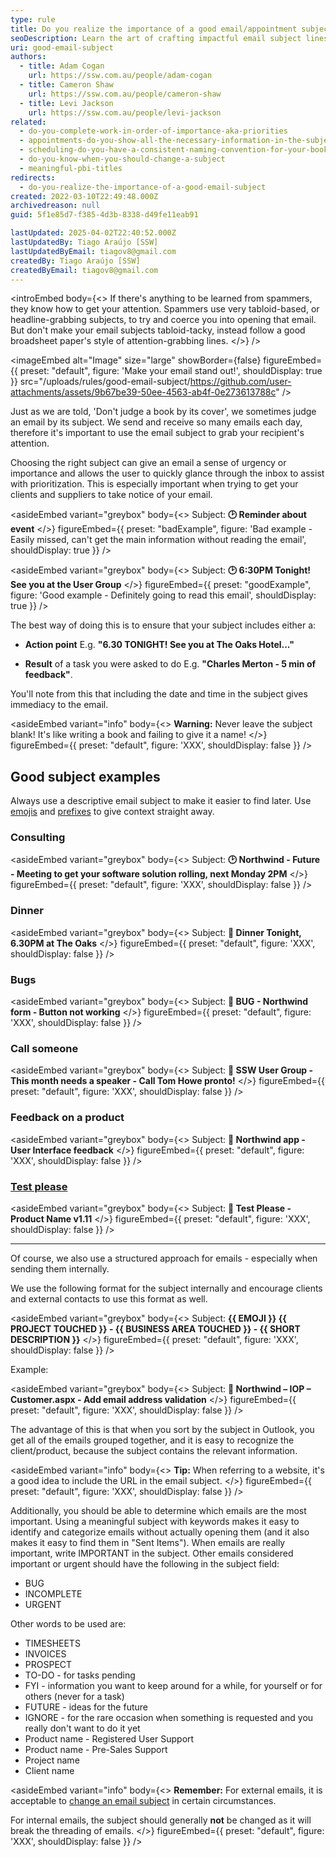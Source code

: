 ```yaml
---
type: rule
title: Do you realize the importance of a good email/appointment subject?
seoDescription: Learn the art of crafting impactful email subject lines to boost open rates, prioritize messages, and capture attention. This guide provides practical examples for writing clear, concise, and searchable subjects
uri: good-email-subject
authors:
  - title: Adam Cogan
    url: https://ssw.com.au/people/adam-cogan
  - title: Cameron Shaw
    url: https://ssw.com.au/people/cameron-shaw
  - title: Levi Jackson
    url: https://ssw.com.au/people/levi-jackson
related:
  - do-you-complete-work-in-order-of-importance-aka-priorities
  - appointments-do-you-show-all-the-necessary-information-in-the-subject
  - scheduling-do-you-have-a-consistent-naming-convention-for-your-bookings
  - do-you-know-when-you-should-change-a-subject
  - meaningful-pbi-titles
redirects:
  - do-you-realize-the-importance-of-a-good-email-subject
created: 2022-03-10T22:49:48.000Z
archivedreason: null
guid: 5f1e85d7-f385-4d3b-8338-d49fe11eab91

lastUpdated: 2025-04-02T22:40:52.000Z
lastUpdatedBy: Tiago Araújo [SSW]
lastUpdatedByEmail: tiagov8@gmail.com
createdBy: Tiago Araújo [SSW]
createdByEmail: tiagov8@gmail.com
---
```


<introEmbed
  body={<>
If there's anything to be learned from spammers, they know how to get your attention. Spammers use very tabloid-based, or headline-grabbing subjects, to try and coerce you into opening that email. But don't make your email subjects tabloid-tacky, instead follow a good broadsheet paper's style of attention-grabbing lines.
  </>}
/>

<imageEmbed
  alt="Image"
  size="large"
  showBorder={false}
  figureEmbed={{
    preset: "default",
    figure: 'Make your email stand out!',
    shouldDisplay: true
  }}
  src="/uploads/rules/good-email-subject/https://github.com/user-attachments/assets/9b67be39-50ee-4563-ab4f-0e273613788c"
/>

Just as we are told, 'Don't judge a book by its cover', we sometimes judge an email by its subject.
We send and receive so many emails each day, therefore it's important to use the email subject to grab your recipient's attention.

Choosing the right subject can give an email a sense of urgency or importance and allows the user to quickly glance through the inbox to assist with prioritization.
This is especially important when trying to get your clients and suppliers to take notice of your email.

<asideEmbed
  variant="greybox"
  body={<>
    Subject: **🕑 Reminder about event**
  </>}
  figureEmbed={{
    preset: "badExample",
    figure: 'Bad example - Easily missed, can\'t get the main information without reading the email',
    shouldDisplay: true
  }}
/>

<asideEmbed
  variant="greybox"
  body={<>
    Subject: **🕑 6:30PM Tonight! See you at the User Group**
  </>}
  figureEmbed={{
    preset: "goodExample",
    figure: 'Good example - Definitely going to read this email',
    shouldDisplay: true
  }}
/>

The best way of doing this is to ensure that your subject includes either a:

* **Action point**
  E.g. **"6.30 TONIGHT! See you at The Oaks Hotel..."**

* **Result** of a task you were asked to do
  E.g. **"Charles Merton - 5 min of feedback"**.

You'll note from this that including the date and time in the subject gives immediacy to the email.

<asideEmbed
  variant="info"
  body={<>
    **Warning:** Never leave the subject blank! It's like writing a book and failing to give it a name!
  </>}
  figureEmbed={{
    preset: "default",
    figure: 'XXX',
    shouldDisplay: false
  }}
/>

## Good subject examples

Always use a descriptive email subject to make it easier to find later. Use [emojis](/use-emojis) and [prefixes](/prefixes) to give context straight away.

### Consulting

<asideEmbed
  variant="greybox"
  body={<>
    Subject: **🕑 Northwind - Future - Meeting to get your software solution rolling, next Monday 2PM**
  </>}
  figureEmbed={{
    preset: "default",
    figure: 'XXX',
    shouldDisplay: false
  }}
/>

### Dinner

<asideEmbed
  variant="greybox"
  body={<>
    Subject: **🍴 Dinner Tonight, 6.30PM at The Oaks**
  </>}
  figureEmbed={{
    preset: "default",
    figure: 'XXX',
    shouldDisplay: false
  }}
/>

### Bugs

<asideEmbed
  variant="greybox"
  body={<>
    Subject: **🐛 BUG - Northwind form - Button not working**
  </>}
  figureEmbed={{
    preset: "default",
    figure: 'XXX',
    shouldDisplay: false
  }}
/>

### Call someone

<asideEmbed
  variant="greybox"
  body={<>
    Subject: **📱 SSW User Group - This month needs a speaker - Call Tom Howe pronto!**
  </>}
  figureEmbed={{
    preset: "default",
    figure: 'XXX',
    shouldDisplay: false
  }}
/>

### Feedback on a product

<asideEmbed
  variant="greybox"
  body={<>
    Subject: **🎨 Northwind app - User Interface feedback**
  </>}
  figureEmbed={{
    preset: "default",
    figure: 'XXX',
    shouldDisplay: false
  }}
/>

### [Test please](/request-a-test-please)

<asideEmbed
  variant="greybox"
  body={<>
    Subject: **🧪 Test Please - Product Name v1.11**
  </>}
  figureEmbed={{
    preset: "default",
    figure: 'XXX',
    shouldDisplay: false
  }}
/>

---

Of course, we also use a structured approach for emails - especially when sending them internally.

We use the following format for the subject internally and encourage clients and external contacts to use this format as well.

<asideEmbed
  variant="greybox"
  body={<>
    Subject: **&#123;&#123; EMOJI &#125;&#125; &#123;&#123; PROJECT TOUCHED &#125;&#125; - &#123;&#123; BUSINESS AREA TOUCHED &#125;&#125; - &#123;&#123; SHORT DESCRIPTION &#125;&#125;**
  </>}
  figureEmbed={{
    preset: "default",
    figure: 'XXX',
    shouldDisplay: false
  }}
/>

Example:

<asideEmbed
  variant="greybox"
  body={<>
    Subject: **📧 Northwind – IOP – Customer.aspx - Add email address validation**
  </>}
  figureEmbed={{
    preset: "default",
    figure: 'XXX',
    shouldDisplay: false
  }}
/>

The advantage of this is that when you sort by the subject in Outlook, you get all of the emails grouped together, and it is easy to recognize the client/product, because the subject contains the relevant information.

<asideEmbed
  variant="info"
  body={<>
    **Tip:** When referring to a website, it's a good idea to include the URL in the email subject.
  </>}
  figureEmbed={{
    preset: "default",
    figure: 'XXX',
    shouldDisplay: false
  }}
/>

Additionally, you should be able to determine which emails are the most important. Using a meaningful subject with keywords makes it easy to identify and categorize emails without actually opening them (and it also makes it easy to find them in "Sent Items"). When emails are really important, write IMPORTANT in the subject. Other emails considered important or urgent should have the following in the subject field:

* BUG
* INCOMPLETE
* URGENT

Other words to be used are:

* TIMESHEETS
* INVOICES
* PROSPECT
* TO-DO - for tasks pending
* FYI - information you want to keep around for a while, for yourself or for others (never for a task)
* FUTURE - ideas for the future
* IGNORE - for the rare occasion when something is requested and you really don't want to do it yet
* Product name - Registered User Support
* Product name - Pre-Sales Support
* Project name
* Client name

<asideEmbed
  variant="info"
  body={<>
    **Remember:** For external emails, it is acceptable to [change an email subject](/do-you-know-when-you-should-change-a-subject) in certain circumstances.

For internal emails, the subject should generally **not** be changed as it will break the threading of emails.
  </>}
  figureEmbed={{
    preset: "default",
    figure: 'XXX',
    shouldDisplay: false
  }}
/>
